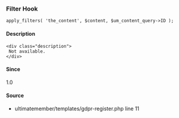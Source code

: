 
### Filter Hook    
    
```
apply_filters( 'the_content', $content, $um_content_query->ID );
```

#### Description
    <div class="description">
     Not available.
    </div>

#### Since
<div class="description">
1.0
</div>

#### Source
  - <Link href="/developer/files/templates-gdpr-register#source-view.11">ultimatemember/templates/gdpr-register.php</Link> <Link href="/developer/files/templates-gdpr-register#source-view.11">line 11</Link>


